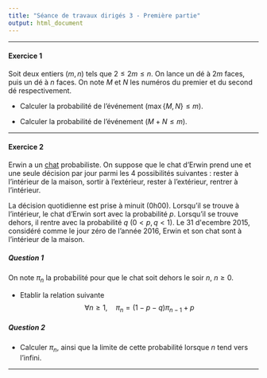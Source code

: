 ```yaml
---
title: "Séance de travaux dirigés 3 - Première partie"
output: html_document
---
```


** **


#### Exercice 1

Soit deux entiers $(m,n)$ tels que $2 \leq 2m \leq n$. On lance un dé à $2m$ faces, puis un dé à $n$ faces. On note $M$ et $N$ les numéros du premier et du second dé respectivement.  

* Calculer la probabilité de l'événement $( \max \{ M, N \} \leq m )$. 

* Calculer la probabilité de l'événement $(M + N \leq m)$. 


** ** 


#### Exercice 2

Erwin a un [chat](https://fr.wikipedia.org/wiki/Chat_de_Schr%C3%B6dinger) probabiliste.  On suppose que le chat d'Erwin prend une et une seule décision par jour parmi les 4 possibilités suivantes : rester à l'intérieur de la maison, sortir à l'extérieur, rester à l'extérieur, rentrer à l'intérieur.

La décision quotidienne est prise à minuit (0h00). Lorsqu'il se trouve à l'intérieur, le chat d'Erwin sort avec la probabilité $p$.  Lorsqu'il se trouve dehors, il rentre avec la probabilité $q$ ($0<p,q<1$).  Le 31 d\'ecembre 2015, considéré comme le jour zéro de l'année 2016, Erwin et son chat sont à l'intérieur de la maison.

##### Question 1

On note $\pi_n$ la probabilité pour que le chat soit dehors le soir $n$, $n \geq 0$. 

* Etablir la relation suivante
$$
\forall n \geq 1, \quad \pi_n = (1 - p - q) \pi_{n-1} + p
$$

##### Question 2

* Calculer $\pi_n$, ainsi que la limite de cette probabilité lorsque $n$ tend vers l'infini.

** **





